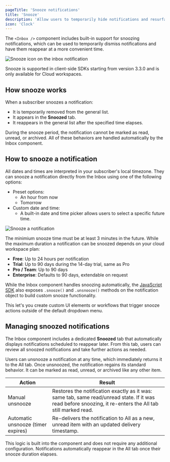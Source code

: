 ```yaml
---
pageTitle: 'Snooze notifications'
title: 'Snooze'
description: 'Allow users to temporarily hide notifications and resurface them later using built-in snooze functionality in the Inbox component.'
icon: 'Clock'
---
```


The `<Inbox />` component includes built-in support for snoozing notifications, which can be used to temporarily dismiss notifications and have them reappear at a more convenient time.

![Snooze icon on the inbox notification](/images/inbox/snooze.png)

<Callout type="info">Snooze is supported in client-side SDKs starting from version 3.3.0 and is only available for Cloud workspaces.</Callout>

## How snooze works

When a subscriber snoozes a notification:

- It is temporarily removed from the general list.
- It appears in the **Snoozed** tab.
- It reappears in the general list after the specified time elapses.

During the snooze period, the notification cannot be marked as read, unread, or archived. All of these behaviors are handled automatically by the Inbox component.

## How to snooze a notification

All dates and times are interpreted in your subscriber's local timezone. They can snooze a notification directly from the Inbox using one of the following options:

- Preset options:
  - An hour from now
  - Tomorrow
- Custom date and time:
  - A built-in date and time picker allows users to select a specific future time.

![Snooze a notification](/images/inbox/snooze-notification.png)

The minimium snooze time must be at least 3 minutes in the future. While the maximum duration a notification can be snoozed depends on your cloud workspace plan:
- **Free**: Up to 24 hours per notification
- **Trial**: Up to 90 days during the 14-day trial, same as Pro
- **Pro / Team**: Up to 90 days
- **Enterprise**: Defaults to 90 days, extendable on request

While the Inbox component handles snoozing automatically, the [JavaScript SDK](/platform/sdks/javascript#methods) also exposes `.snooze()` and `.unsnooze()` methods on the notification object to build custom snooze functionality.

This let's you create custom UI elements or workflows that trigger snooze actions outside of the default dropdown menu.

## Managing snoozed notifications

The Inbox component includes a dedicated **Snoozed** tab that automatically displays notifications scheduled to reappear later. From this tab, users can review all snoozed notifications and take further actions as needed.

Users can unsnooze a notification at any time, which immediately returns it to the All tab. Once unsnoozed, the notification regains its standard behavior. It can be marked as read, unread, or archived like any other item.

| Action             |  Result  |
| ------------------ | --------------------------------------------------------------------------- |
| Manual unsnooze    | Restores the notification exactly as it was: same tab, same read/unread state. If it was read before snoozing, it re-enters the All tab still marked read. |
| Automatic unsnooze (timer expires) | Re-delivers the notification to All as a new, unread item with an updated delivery timestamp.|

This logic is built into the component and does not require any additional configuration. Notifications automatically reappear in the All tab once their snooze duration elapses.